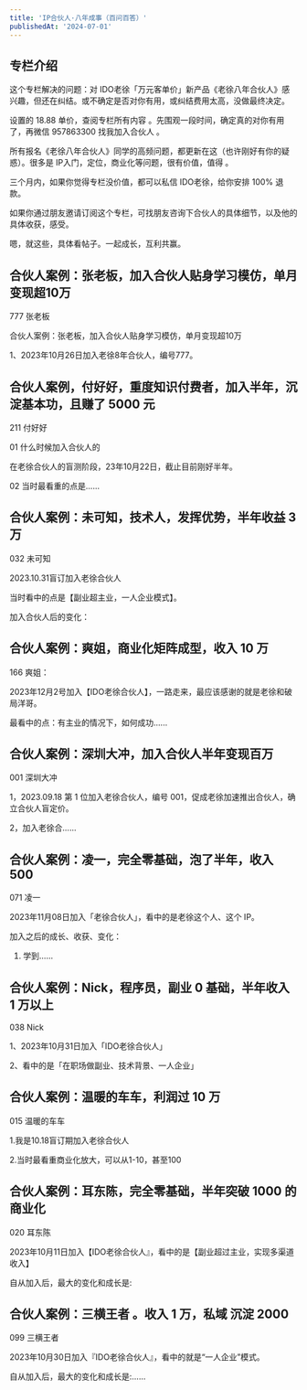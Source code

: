 ```yaml
---
title: 'IP合伙人·八年成事（百问百答）'
publishedAt: '2024-07-01'
---
```


## 专栏介绍

这个专栏解决的问题：对 IDO老徐「万元客单价」新产品《老徐八年合伙人》感兴趣，但还在纠结。或不确定是否对你有用，或纠结费用太高，没做最终决定。  
  
设置的 18.88 单价，查阅专栏所有内容 。先围观一段时间，确定真的对你有用了，再微信 957863300 找我加入合伙人 。  
  
所有报名《老徐八年合伙人》同学的高频问题，都更新在这（也许刚好有你的疑惑）。很多是 IP入门，定位，商业化等问题，很有价值，值得 。  
  
三个月内，如果你觉得专栏没价值，都可以私信 IDO老徐，给你安排 100% 退款。  
  
如果你通过朋友邀请订阅这个专栏，可找朋友咨询下合伙人的具体细节，以及他的具体收获，感受。  
  
嗯，就这些，具体看帖子。一起成长，互利共赢。

## 合伙人案例：张老板，加入合伙人贴身学习模仿，单月变现超10万
777 张老板

合伙人案例：张老板，加入合伙人贴身学习模仿，单月变现超10万

1、2023年10月26日加入老徐8年合伙人，编号777。

## 合伙人案例，付好好，重度知识付费者，加入半年，沉淀基本功，且赚了 5000 元
211 付好好

01 什么时候加入合伙人的

在老徐合伙人的盲测阶段，23年10月22日，截止目前刚好半年。

02 当时最看重的点是......

## 合伙人案例：未可知，技术人，发挥优势，半年收益 3 万
032 未可知

2023.10.31盲订加入老徐合伙人

当时看中的点是【副业超主业，一人企业模式】。

加入合伙人后的变化：

## 合伙人案例：爽姐，商业化矩阵成型，收入 10 万
166 爽姐：

2023年12月2号加入【IDO老徐合伙人】，一路走来，最应该感谢的就是老徐和破局洋哥。

最看中的点：有主业的情况下，如何成功......

## 合伙人案例：深圳大冲，加入合伙人半年变现百万
001 深圳大冲

1，2023.09.18 第 1 位加入老徐合伙人，编号 001，促成老徐加速推出合伙人，确立合伙人盲定价。

2，加入老徐合......

## 合伙人案例：凌一，完全零基础，泡了半年，收入 500
071 凌一

2023年11月08日加入「老徐合伙人」，看中的是老徐这个人、这个 IP。

加入之后的成长、收获、变化：

1. 学到......

## 合伙人案例：Nick，程序员，副业 0 基础，半年收入 1 万以上
038 Nick

1、2023年10月31日加入「IDO老徐合伙人」

2、看中的是「在职场做副业、技术背景、一人企业」

## 合伙人案例：温暖的车车，利润过 10 万
015 温暖的车车

1.我是10.18盲订期加入老徐合伙人

2.当时最看重商业化放大，可以从1-10，甚至100

## 合伙人案例：耳东陈，完全零基础，半年突破 1000 的商业化
020 耳东陈

2023年10月11日加入【IDO老徐合伙人』，看中的是【副业超过主业，实现多渠道收入】

自从加入后，最大的变化和成长是:

## 合伙人案例：三横王者 。收入 1 万，私域 沉淀 2000
099 三横王者

2023年10月30日加入『IDO老徐合伙人』，看中的就是“一人企业”模式。

自从加入后，最大的变化和成长是:......